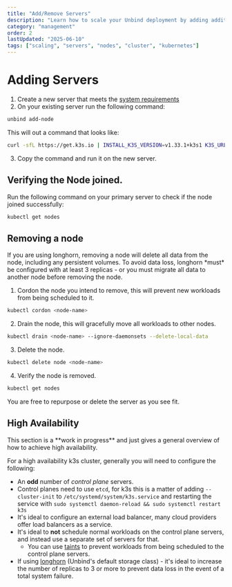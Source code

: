 ```yaml
---
title: "Add/Remove Servers"
description: "Learn how to scale your Unbind deployment by adding additional server nodes to your cluster."
category: "management"
order: 2
lastUpdated: "2025-06-10"
tags: ["scaling", "servers", "nodes", "cluster", "kubernetes"]
---
```



# Adding Servers

1. Create a new server that meets the [system requirements](/installing#server-requirements)
2. On your existing server run the following command:
```bash copy
unbind add-node
```
This will out a command that looks like:
```bash
curl -sfL https://get.k3s.io | INSTALL_K3S_VERSION=v1.33.1+k3s1 K3S_URL=https://<YOUR_SERVER_IP>:6443 K3S_TOKEN=<SECRET_JOIN_TOKEN> sh -
```
3. Copy the command and run it on the new server.

## Verifying the Node joined.

Run the following command on your primary server to check if the node joined successfully:
```bash copy
kubectl get nodes
```

## Removing a node

<Callout type="warning">
If you are using longhorn, removing a node will delete all data from the node, including any persistent volumes. To avoid data loss, longhorn *must* be configured with at least 3 replicas - or you must migrate all data to another node before removing the node.
</Callout>

1. Cordon the node you intend to remove, this will prevent new workloads from being scheduled to it.
```bash copy
kubectl cordon <node-name>
```
2. Drain the node, this will gracefully move all workloads to other nodes.
```bash copy
kubectl drain <node-name> --ignore-daemonsets --delete-local-data
```
3. Delete the node.
```bash copy
kubectl delete node <node-name>
```
4. Verify the node is removed.
```bash copy
kubectl get nodes
```

You are free to repurpose or delete the server as you see fit.

## High Availability

<Callout type="warning">
This section is a **work in progress** and just gives a general overview of how to achieve high availability.
</Callout>

For a high availability k3s cluster, generally you will need to configure the following:
- An **odd** number of *control plane* servers.
- Control planes need to use `etcd`, for k3s this is a matter of adding `--cluster-init` to `/etc/systemd/system/k3s.service` and restarting the service with `sudo systemctl daemon-reload && sudo systemctl restart k3s`
- It's ideal to configure an external load balancer, many cloud providers offer load balancers as a service.
- It's ideal to **not** schedule normal workloads on the control plane servers, and instead use a separate set of servers for that.
  - You can use [taints](https://kubernetes.io/docs/concepts/scheduling-eviction/taint-and-toleration/) to prevent workloads from being scheduled to the control plane servers.
- If using [longhorn](https://longhorn.io/) (Unbind's default storage class) - it's ideal to increase the number of replicas to 3 or more to prevent data loss in the event of a total system failure.
